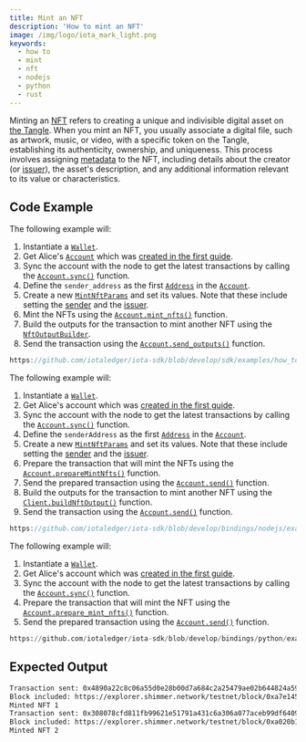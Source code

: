 ```yaml
---
title: Mint an NFT
description: 'How to mint an NFT'
image: /img/logo/iota_mark_light.png
keywords:
  - how to
  - mint
  - nft
  - nodejs
  - python
  - rust
---
```



Minting an [NFT](https://wiki.iota.org/shimmer/develop/explanations/what-is-stardust/tokenization/#non-fungible-tokens-nfts)
refers to creating a unique and indivisible digital asset on [the Tangle](https://wiki.iota.org/shimmer/learn/tangle/).
When you mint an NFT, you usually associate a digital file, such as artwork, music, or video, with a specific token on
the Tangle, establishing its authenticity, ownership, and uniqueness. This process involves assigning
[metadata](https://wiki.iota.org/shimmer/develop/explanations/what-is-stardust/output-features/#metadata)
to the NFT, including details about the creator
(or [issuer](https://wiki.iota.org/shimmer/develop/explanations/what-is-stardust/output-features/#issuer)), the asset's
description, and any additional information relevant to its value or characteristics.

## Code Example

<Tabs groupId="language" queryString>
<TabItem value="rust" label="Rust">

The following example will:

1. Instantiate a [`Wallet`](https://docs.rs/iota-sdk/latest/iota_sdk/wallet/core/struct.Wallet.html).
2. Get Alice's [`Account`](https://docs.rs/iota-sdk/latest/iota_sdk/wallet/account/struct.Account.html) which was
   [created in the first guide](../accounts-and-addresses/create-account.mdx).
3. Sync the account with the node to get the latest transactions by calling the [`Account.sync()`](https://docs.rs/iota-sdk/latest/iota_sdk/wallet/account/struct.Account.html#method.sync)
   function.
4. Define the `sender_address` as the first [`Address`](https://docs.rs/iota-sdk/latest/iota_sdk/types/block/address/enum.Address.html)
   in the [`Account`](https://docs.rs/iota-sdk/latest/iota_sdk/wallet/account/struct.Account.html).
5. Create a new [`MintNftParams`](https://docs.rs/iota-sdk/latest/iota_sdk/wallet/struct.MintNftParams.html) and set its
   values. Note that these include setting the [sender](https://wiki.iota.org/shimmer/develop/explanations/what-is-stardust/output-features/#sender)
   and the [issuer](https://wiki.iota.org/shimmer/develop/explanations/what-is-stardust/output-features/#issuer).
6. Mint the NFTs using the [`Account.mint_nfts()`](https://docs.rs/iota-sdk/latest/iota_sdk/wallet/account/struct.Account.html#method.mint_nfts)
   function.
7. Build the outputs for the transaction to mint another NFT using the [`NftOutputBuilder`](https://docs.rs/iota-sdk/latest/iota_sdk/types/block/output/nft/struct.NftOutputBuilder.html).
8. Send the transaction using the [`Account.send_outputs()`](https://docs.rs/iota-sdk/latest/iota_sdk/wallet/account/struct.Account.html#method.send_outputs)
   function.

```rust reference
https://github.com/iotaledger/iota-sdk/blob/develop/sdk/examples/how_tos/nfts/mint_nft.rs
```

</TabItem>
<TabItem value="typescript-node" label="Typescript (Node.js)">

The following example will:

1. Instantiate a [`Wallet`](../../../references/nodejs/classes/Wallet).
2. Get Alice's account which was [created in the first guide](../accounts-and-addresses/create-account.mdx).
3. Sync the account with the node to get the latest transactions by calling the [`Account.sync()`](../../../references/nodejs/classes/Account/#sync)
   function.
4. Define the `senderAddress` as the first [`Address`](https://wiki.iota.org/next/iota-sdk/references/nodejs/classes/Address/)
   in the [`Account`](https://wiki.iota.org/next/iota-sdk/references/nodejs/classes/Account/).
5. Create a new [`MintNftParams`](https://wiki.iota.org/next/iota-sdk/references/nodejs/interfaces/MintNftParams/) and set its
   values. Note that these include setting the [sender](https://wiki.iota.org/shimmer/develop/explanations/what-is-stardust/output-features/#sender)
   and the [issuer](https://wiki.iota.org/shimmer/develop/explanations/what-is-stardust/output-features/#issuer).
6. Prepare the transaction that will mint the NFTs using the [`Account.prepareMintNfts()`](https://wiki.iota.org/next/iota-sdk/references/nodejs/classes/Account/#preparemintnfts)
   function.
7. Send the prepared transaction using the [`Account.send()`](https://wiki.iota.org/next/iota-sdk/references/nodejs/classes/Account/#send)
   function.
8. Build the outputs for the transaction to mint another NFT using the [`Client.buildNftOutput()`](https://wiki.iota.org/next/iota-sdk/references/nodejs/classes/Client/#buildnftoutput) function.
9. Send the transaction using the [`Account.send()`](https://wiki.iota.org/next/iota-sdk/references/nodejs/classes/Account/#send)
   function.

```typescript reference
https://github.com/iotaledger/iota-sdk/blob/develop/bindings/nodejs/examples/how_tos/nfts/mint_nft.ts
```

</TabItem>
<TabItem value="python" label="Python">

The following example will:

1. Instantiate a [`Wallet`](../../../references/python/iota_sdk/wallet/).
2. Get Alice's account which was [created in the first guide](../accounts-and-addresses/create-account.mdx).
3. Sync the account with the node to get the latest transactions by calling the [`Account.sync()`](../../../references/python/iota_sdk/wallet/account/#sync)
   function.
4. Prepare the transaction that will mint the NFT using the [`Account.prepare_mint_nfts()`](https://wiki.iota.org/next/iota-sdk/references/python/iota_sdk/wallet/account/#prepare_mint_nfts)
   function.
5. Send the prepared transaction using the [`Account.send()`](https://wiki.iota.org/next/iota-sdk/references/python/iota_sdk/wallet/account/#send)
   function.

```python reference
https://github.com/iotaledger/iota-sdk/blob/develop/bindings/python/examples/how_tos/nfts/mint_nft.py
```

</TabItem>
</Tabs>

## Expected Output

```bash
Transaction sent: 0x4890a22c8c06a55d0e28b00d7a684c2a25479ae02b644824a5930ff059418280
Block included: https://explorer.shimmer.network/testnet/block/0xa7e1459879b7a4114b505ad2c5c67bf62b98b13a5ba530018c928530af873c3b
Minted NFT 1
Transaction sent: 0x308078cfd811fb99621e51791a431c6a306a077aceb99df6409188c61a27f372
Block included: https://explorer.shimmer.network/testnet/block/0xa020b148abdeeb94256e4f78dd4e3d623420fd233e0bbf7c20f64fd53d4f4b8d
Minted NFT 2
```
